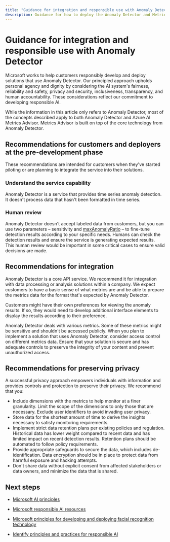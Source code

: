 ```yaml
---
title: "Guidance for integration and responsible use with Anomaly Detector and Metrics Advisor"
description: Guidance for how to deploy the Anomaly Detector and Metrics Advisor responsibly, based on the knowledge and understanding from the team that created this product.
---
```


# Guidance for integration and responsible use with Anomaly Detector


<NonEnglishTranslation />

Microsoft works to help customers responsibly develop and deploy solutions that use Anomaly Detector. Our principled approach upholds personal agency and dignity by considering the AI system's fairness, reliability and safety, privacy and security, inclusiveness, transparency, and human accountability. These considerations reflect our commitment to developing responsible AI.

<Note>
While the information in this article only refers to Anomaly Detector, most of the concepts described apply to both Anomaly Detector and Azure AI Metrics Advisor. Metrics Advisor is built on top of the core technology from Anomaly Detector.
</Note>

## Recommendations for customers and deployers at the pre-development phase

These recommendations are intended for customers when they've started piloting or are planning to integrate the service into their solutions.

### Understand the service capability

Anomaly Detector is a service that provides time series anomaly detection. It doesn't process data that hasn't been formatted in time series.

### Human review

Anomaly Detector doesn't accept labeled data from customers, but you can use two parameters – sensitivity and [maxAnomalyRatio](/azure/ai-foundry/responsible-ai/anomaly-detector/transparency-note#introduction-to-anomaly-detector) – to fine-tune detection results according to your specific needs.
Humans can check the detection results and ensure the service is generating expected results. This human review would be important in some critical cases to ensure valid decisions are made.

## Recommendations for integration

Anomaly Detector is a core API service. We recommend it for integration with data processing or analysis solutions within a company. We expect customers to have a basic sense of what metrics are and be able to prepare the metrics data for the format that's expected by Anomaly Detector.

Customers might have their own preferences for viewing the anomaly results. If so, they would need to develop additional interface elements to display the results according to their preference.

Anomaly Detector deals with various metrics. Some of these metrics might be sensitive and shouldn't be accessed publicly. When you plan to implement a solution that uses Anomaly Detector, consider access control on different metrics data. Ensure that your solution is secure and has adequate controls to preserve the integrity of your content and prevent unauthorized access.

## Recommendations for preserving privacy

A successful privacy approach empowers individuals with information and provides controls and protection to preserve their privacy. We recommend that you:

* Include dimensions with the metrics to help monitor at a finer granularity. Limit the scope of the dimensions to only those that are necessary. Exclude user identifiers to avoid invading user privacy.
* Store data for the shortest amount of time to derive the insights necessary to satisfy monitoring requirements.
* Implement strict data retention plans per existing policies and regulation. Historical data has lower weight compared to recent data and has limited impact on recent detection results. Retention plans should be automated to follow policy requirements.
* Provide appropriate safeguards to secure the data, which includes de-identification. Data encryption should be in place to protect data from harmful exposure and hacking attempts.
* Don't share data without explicit consent from affected stakeholders or data owners, and minimize the data that is shared.

## Next steps

* [Microsoft AI principles](https://www.microsoft.com/ai/responsible-ai)

* [Microsoft responsible AI resources](https://www.microsoft.com/ai/responsible-ai-resources)

* [Microsoft principles for developing and deploying facial recognition technology](https://blogs.microsoft.com/wp-content/uploads/prod/sites/5/2018/12/MSFT-Principles-on-Facial-Recognition.pdf)

* [Identify principles and practices for responsible AI](/training/paths/responsible-ai-business-principles/)
